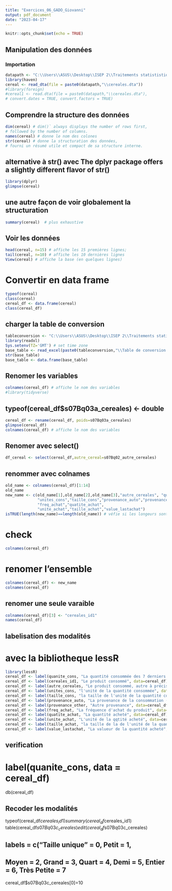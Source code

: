 ---
title: "Exercices_06_GADO_Giovanni"
output: pdf_document
date: "2023-04-17"
---

```{r setup, include=FALSE}
knitr::opts_chunk$set(echo = TRUE)
```


## Manipulation des données

### Importation
```{r}
datapath <- "C:\\Users\\ASUS\\Desktop\\ISEP 2\\Traitements statististiques avec R\\Cours_R_2023"
library(haven)
cereal <- read_dta(file = paste0(datapath,"\\cereales.dta"))
#library(foreign)
#cereal1 <- read.dta(file = paste0(datapath,"\\cereales.dta"),
# convert.dates = TRUE, convert.factors = TRUE)
```


## Comprendre la structure des données
```{r}
dim(cereal) # dim()` always displays the number of rows first, 
# followed by the number of columns.
names(cereal) # donne le nom des colones 
str(cereal) # donne la structuration des données, 
# fourni un résumé utile et compact de sa structure interne.
```

## alternative à str() avec The dplyr package offers a slightly different flavor of str()
```{r}
library(dplyr)
glimpse(cereal)
```

## une autre façon de voir globalement la structuration
```{r}
summary(cereal)  # plus exhaustive
```


## Voir les données
```{r}
head(cereal, n=15) # affiche les 15 premières lignes; 
tail(cereal, n=10) # affiche les 10 dernières lignes
View(cereal) # affiche la base (en quelques lignes)
```

# Convertir en data frame
```{r}
typeof(cereal)
class(cereal)
cereal_df <- data.frame(cereal)
class(cereal_df)
```


## charger la table de conversion
```{r}
tableconversion <- "C:\\Users\\ASUS\\Desktop\\ISEP 2\\Traitements statististiques avec R\\Cours_R_2023"
library(readxl)
Sys.setenv(TZ='GMT') # set time zone
base_table <- read_excel(paste0(tableconversion,"\\Table de conversion phase 2.xlsx"))
str(base_table)
base_table <- data.frame(base_table)
```


## Renomer les variables
```{r}
colnames(cereal_df) # affiche le nom des variables 
#library(tidyverse)
```


## typeof(cereal_df$s07Bq03a_cereales) <- double
```{r}
cereal_df <- rename(cereal_df, poids=s07Bq03a_cereales)
glimpse(cereal_df)
colnames(cereal_df) # affiche le nom des variables 
```


## Renomer avec select()
```{r}
df_cereal <- select(cereal_df,autre_cereal=s07Bq02_autre_cereales)
```


## renommer avec colnames
```{r}
old_name <- colnames(cereal_df)[1:14]
old_name
new_name <- c(old_name[1],old_name[2],old_name[3],"autre_cereales", "quanite_cons", 
              "unites_cons","taille_cons","provenance_auto","provenance_other",
              "freq_achat","quatite_achat", 
              "unite_achat","taille_achat","value_lastachat")
isTRUE(length(new_name)==length(old_name)) # véfie si les longeurs sont idtique
```


# check
```{r}
colnames(cereal_df)
```

# renomer l'ensemble
```{r}
colnames(cereal_df) <- new_name
colnames(cereal_df)
```


## renomer une seule varaible
```{r}
colnames(cereal_df)[3] <- "cereales_id1"
names(cereal_df)
```


## labelisation des modalités 
# avec la bibliotheque lessR
```{r}
library(lessR)
cereal_df <- label(quanite_cons, "La quantité consommée des 7 derniers jours", data=cereal_df)
cereal_df <- label(cereales_id1, "Le produit consommé", data=cereal_df)
cereal_df <- label(autre_cereales, "Le produit consommé, autre à préciser", data=cereal_df)
cereal_df <- label(unites_cons, "l'unité de la quantité consommée", data=cereal_df)
cereal_df <- label(taille_cons, "la taille de l'unité de la quantité consommée", data=cereal_df)
cereal_df <- label(provenance_auto, "La provenance de la consommation (autoconsommation)", data=cereal_df)
cereal_df <- label(provenance_other, "Autre provenance", data=cereal_df)
cereal_df <- label(freq_achat, "La fréquence d'achat du produit", data=cereal_df)
cereal_df <- label(quatite_achat, "La quantité acheté", data=cereal_df)
cereal_df <- label(unite_achat, "L'unité de la qqtité acheté", data=cereal_df)
cereal_df <- label(taille_achat, "la taille de la de l'unité de la quantité acheté", data=cereal_df)
cereal_df <- label(value_lastachat, "La valueur de la quantité acheté", data=cereal_df)
```


## verification 
# label(quanite_cons, data = cereal_df)
db(cereal_df)


## Recoder les modalités
typeof(cereal_df$cereales_id1)
summary(cereal_df$cereales_id1)
table(cereal_df$s07Bq03c_cereales)
edit (cereal_df$s07Bq03c_cereales)


## labels = c("Taille unique" = 0, Petit = 1,
##     Moyen = 2, Grand = 3, Quart = 4, Demi = 5, Entier = 6, Très Petite = 7
cereal_df$s07Bq03c_cereales[0]=10












